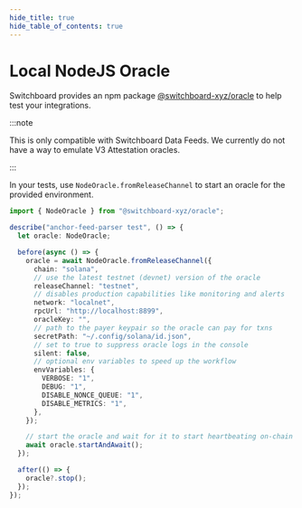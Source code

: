 ```yaml
---
hide_title: true
hide_table_of_contents: true
---
```


# Local NodeJS Oracle

Switchboard provides an npm package [@switchboard-xyz/oracle](/api/oracle) to
help test your integrations.

:::note

This is only compatible with Switchboard Data Feeds. We currently do not have a
way to emulate V3 Attestation oracles.

:::

In your tests, use `NodeOracle.fromReleaseChannel` to start an oracle for the
provided environment.

```ts
import { NodeOracle } from "@switchboard-xyz/oracle";

describe("anchor-feed-parser test", () => {
  let oracle: NodeOracle;

  before(async () => {
    oracle = await NodeOracle.fromReleaseChannel({
      chain: "solana",
      // use the latest testnet (devnet) version of the oracle
      releaseChannel: "testnet",
      // disables production capabilities like monitoring and alerts
      network: "localnet",
      rpcUrl: "http://localhost:8899",
      oracleKey: "",
      // path to the payer keypair so the oracle can pay for txns
      secretPath: "~/.config/solana/id.json",
      // set to true to suppress oracle logs in the console
      silent: false,
      // optional env variables to speed up the workflow
      envVariables: {
        VERBOSE: "1",
        DEBUG: "1",
        DISABLE_NONCE_QUEUE: "1",
        DISABLE_METRICS: "1",
      },
    });

    // start the oracle and wait for it to start heartbeating on-chain
    await oracle.startAndAwait();
  });

  after(() => {
    oracle?.stop();
  });
});
```
